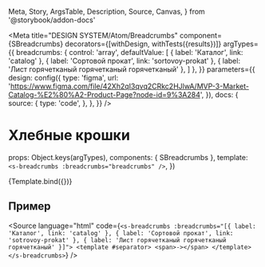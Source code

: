   Meta,
  Story,
  ArgsTable,
  Description,
  Source,
  Canvas,
} from '@storybook/addon-docs'

<Meta
  title="DESIGN SYSTEM/Atom/Breadcrumbs"
  component={SBreadcrumbs}
  decorators={[withDesign, withTests({results})]}
  argTypes={{
    breadcrumbs: {
      control: 'array',
      defaultValue: [
        { label: 'Каталог', link: 'catalog' },
        { label: 'Сортовой прокат', link: 'sortovoy-prokat' },
        { label: 'Лист горячетканый горячетканый горячетканый' },
      ]
    },
  }}
  parameters={{
    design: config({
      type: 'figma',
      url:
        'https://www.figma.com/file/42Xh2qI3qvq2CRkc2HJlwA/MVP-3-Market-Catalog-%E2%80%A2-Product-Page?node-id=9%3A284',
    }),
    docs: {
      source: {
        type: 'code',
      },
    },
  }}
/>

# Хлебные крошки

<Description of={SBreadcrumbs} />

  props: Object.keys(argTypes),
  components: { SBreadcrumbs },
  template: `<s-breadcrumbs :breadcrumbs="breadcrumbs" />`,
})

<Canvas withToolbar withSource="none">
  <Story name="SBreadcrumbs">
    {Template.bind({})}
  </Story>
</Canvas>

## Пример

<Source
  language="html"
  code={`
<s-breadcrumbs :breadcrumbs="[{ label: 'Каталог', link: 'catalog' }, { label: 'Сортовой прокат', link: 'sotrovoy-prokat' }, { label: 'Лист горячетканый горячетканый горячетканый' }]">
  <template #separator>
    <span>-></span>
  </template>
</s-breadcrumbs>
  `}
/>

<ArgsTable of={SBreadcrumbs} />
